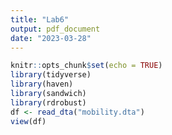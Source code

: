 ```yaml
---
title: "Lab6"
output: pdf_document
date: "2023-03-28"
---
```


```r
knitr::opts_chunk$set(echo = TRUE)
library(tidyverse)
library(haven)
library(sandwich)
library(rdrobust)
df <- read_dta("mobility.dta")
view(df)
```

